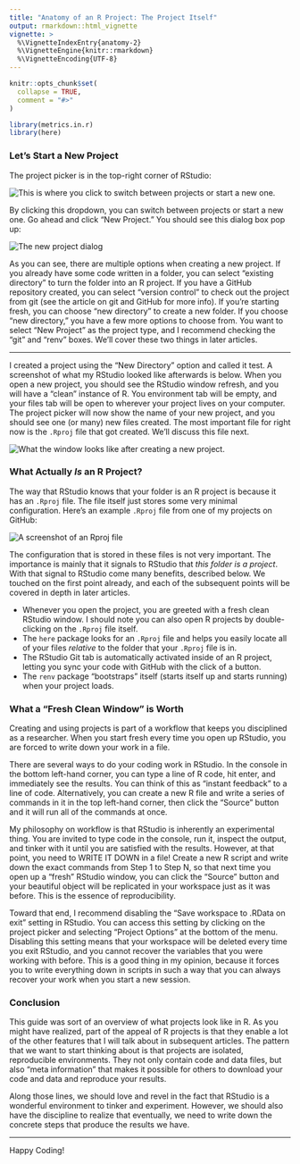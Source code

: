 ```yaml
---
title: "Anatomy of an R Project: The Project Itself"
output: rmarkdown::html_vignette
vignette: >
  %\VignetteIndexEntry{anatomy-2}
  %\VignetteEngine{knitr::rmarkdown}
  %\VignetteEncoding{UTF-8}
---
```


```r
knitr::opts_chunk$set(
  collapse = TRUE,
  comment = "#>"
)
```

```r
library(metrics.in.r)
library(here)
```

### Let's Start a New Project

The project picker is in the top-right corner of RStudio:

![](./img/anatomy-2-projectpicker.png "This is where you click to switch between projects or start a new one.")

By clicking this dropdown, you can switch between projects or start a new one. Go ahead and click "New Project." You should see this dialog box pop up:

![](./img/anatomy-2-newprojectscreen.png "The new project dialog")

As you can see, there are multiple options when creating a new project. If you already have some code written in a folder, you can select "existing directory" to turn the folder into an R project. If you have a GitHub repository created, you can select "version control" to check out the project from git (see the article on git and GitHub for more info). If you're starting fresh, you can choose "new directory" to create a new folder. If you choose "new directory," you have a few more options to choose from. You want to select "New Project" as the project type, and I recommend checking the "git" and "renv" boxes. We'll cover these two things in later articles.

<hr>

I created a project using the "New Directory" option and called it test. A screenshot of what my RStudio looked like afterwards is below. When you open a new project, you should see the RStudio window refresh, and you will have a "clean" instance of R. You environment tab will be empty, and your files tab will be open to wherever your project lives on your computer. The project picker will now show the name of your new project, and you should see one (or many) new files created. The most important file for right now is the `.Rproj` file that got created. We'll discuss this file next.

![](./img/anatomy-2-newprojectchanges.png "What the window looks like after creating a new project.")

### What Actually *Is* an R Project?

The way that RStudio knows that your folder is an R project is because it has an `.Rproj` file. The file itself just stores some very minimal configuration. Here's an example `.Rproj` file from one of my projects on GitHub:

![](./img/anatomy-2-rprojfile.png "A screenshot of an Rproj file")

The configuration that is stored in these files is not very important. The importance is mainly that it signals to RStudio that *this folder is a project*. With that signal to RStudio come many benefits, described below. We touched on the first point already, and each of the subsequent points will be covered in depth in later articles.

* Whenever you open the project, you are greeted with a fresh clean RStudio window. I should note you can also open R projects by double-clicking on the `.Rproj` file itself.
* The `here` package looks for an `.Rproj` file and helps you easily locate all of your files *relative* to the folder that your `.Rproj` file is in.
* The RStudio Git tab is automatically activated inside of an R project, letting you sync your code with GitHub with the click of a button.
* The `renv` package "bootstraps" itself (starts itself up and starts running) when your project loads.

### What a "Fresh Clean Window" is Worth

Creating and using projects is part of a workflow that keeps you disciplined as a researcher. When you start fresh every time you open up RStudio, you are forced to write down your work in a file.

There are several ways to do your coding work in RStudio. In the console in the bottom left-hand corner, you can type a line of R code, hit enter, and immediately see the results. You can think of this as "instant feedback" to a line of code. Alternatively, you can create a new R file and write a series of commands in it in the top left-hand corner, then click the "Source" button and it will run all of the commands at once.

My philosophy on workflow is that RStudio is inherently an experimental thing. You are invited to type code in the console, run it, inspect the output, and tinker with it until you are satisfied with the results. However, at that point, you need to WRITE IT DOWN in a file! Create a new R script and write down the exact commands from Step 1 to Step N, so that next time you open up a "fresh" RStudio window, you can click the "Source" button and your beautiful object will be replicated in your workspace just as it was before. This is the essence of reproducibility.

Toward that end, I recommend disabling the "Save workspace to .RData on exit" setting in RStudio. You can access this setting by clicking on the project picker and selecting "Project Options" at the bottom of the menu. Disabling this setting means that your workspace will be deleted every time you exit RStudio, and you cannot recover the variables that you were working with before. This is a good thing in my opinion, because it forces you to write everything down in scripts in such a way that you can always recover your work when you start a new session.

### Conclusion

This guide was sort of an overview of what projects look like in R. As you might have realized, part of the appeal of R projects is that they enable a lot of the other features that I will talk about in subsequent articles. The pattern that we want to start thinking about is that projects are isolated, reproducible environments. They not only contain code and data files, but also "meta information" that makes it possible for others to download your code and data and reproduce your results. 

Along those lines, we should love and revel in the fact that RStudio is a wonderful environment to tinker and experiment. However, we should also have the discipline to realize that eventually, we need to write down the concrete steps that produce the results we have.

<hr>

Happy Coding!
